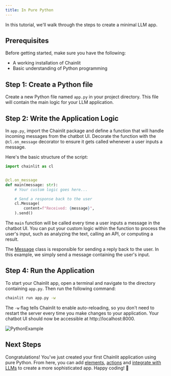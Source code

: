 ```yaml
---
title: In Pure Python
---
```


In this tutorial, we'll walk through the steps to create a minimal LLM app.

## Prerequisites

Before getting started, make sure you have the following:

- A working installation of Chainlit
- Basic understanding of Python programming

## Step 1: Create a Python file

Create a new Python file named `app.py` in your project directory. This file will contain the main logic for your LLM application.

## Step 2: Write the Application Logic

In `app.py`, import the Chainlit package and define a function that will handle incoming messages from the chatbot UI. Decorate the function with the `@cl.on_message` decorator to ensure it gets called whenever a user inputs a message.

Here's the basic structure of the script:

```python app.py
import chainlit as cl


@cl.on_message
def main(message: str):
    # Your custom logic goes here...

    # Send a response back to the user
    cl.Message(
        content=f"Received: {message}",
    ).send()

```

The `main` function will be called every time a user inputs a message in the chatbot UI. You can put your custom logic within the function to process the user's input, such as analyzing the text, calling an API, or computing a result.

The [Message](/api-reference/message) class is responsible for sending a reply back to the user. In this example, we simply send a message containing the user's input.

## Step 4: Run the Application

To start your Chainlit app, open a terminal and navigate to the directory containing `app.py`. Then run the following command:

```bash
chainlit run app.py -w
```

The `-w` flag tells Chainlit to enable auto-reloading, so you don't need to restart the server every time you make changes to your application. Your chatbot UI should now be accessible at http://localhost:8000.

![PythonExample](/images/python-example.png)

## Next Steps

Congratulations! You've just created your first Chainlit application using pure Python. From here, you can add [elements](/concepts/elements), [actions](/concepts/actions) and [integrate with LLMs](/examples/openai-sql) to create a more sophisticated app. Happy coding! 🎉
